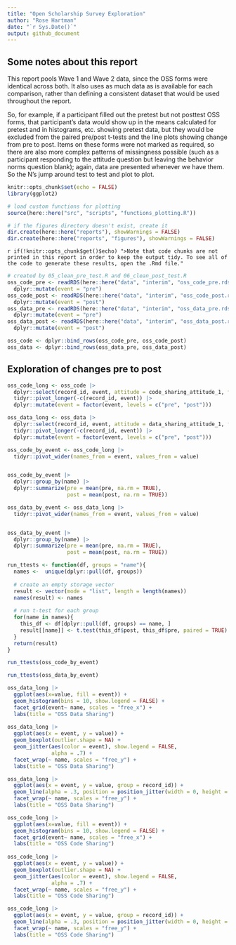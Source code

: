 ```yaml
---
title: "Open Scholarship Survey Exploration"
author: "Rose Hartman"
date: "`r Sys.Date()`"
output: github_document
---
```


## Some notes about this report

This report pools Wave 1 and Wave 2 data, since the OSS forms were identical across both.
It also uses as much data as is available for each comparison, rather than defining a consistent dataset that would be used throughout the report. 

So, for example, if a participant filled out the pretest but not posttest OSS forms, that participant's data would show up in the means calculated for pretest and in histograms, etc. showing pretest data, but they would be excluded from the paired pre/post t-tests and the line plots showing change from pre to post.
Items on these forms were not marked as required, so there are also more complex patterns of missingness possible (such as a participant responding to the attitude question but leaving the behavior norms question blank); again, data are presented whenever we have them. 
So the N's jump around test to test and plot to plot.

```r
knitr::opts_chunk$set(echo = FALSE)
library(ggplot2)

# load custom functions for plotting
source(here::here("src", "scripts", "functions_plotting.R"))

# if the figures directory doesn't exist, create it
dir.create(here::here("reports"), showWarnings = FALSE)
dir.create(here::here("reports", "figures"), showWarnings = FALSE)
```

`r if(!knitr::opts_chunk$get()$echo) ">Note that code chunks are not printed in this report in order to keep the output tidy. To see all of the code to generate these results, open the .Rmd file."`

```r
# created by 05_clean_pre_test.R and 06_clean_post_test.R
oss_code_pre <- readRDS(here::here("data", "interim", "oss_code_pre.rds")) |> 
  dplyr::mutate(event = "pre")
oss_code_post <- readRDS(here::here("data", "interim", "oss_code_post.rds")) |> 
  dplyr::mutate(event = "post")
oss_data_pre <- readRDS(here::here("data", "interim", "oss_data_pre.rds")) |> 
  dplyr::mutate(event = "pre")
oss_data_post <- readRDS(here::here("data", "interim", "oss_data_post.rds"))  |> 
  dplyr::mutate(event = "post")

oss_code <- dplyr::bind_rows(oss_code_pre, oss_code_post)
oss_data <- dplyr::bind_rows(oss_data_pre, oss_data_post) 
```

## Exploration of changes pre to post

```r
oss_code_long <- oss_code |> 
  dplyr::select(record_id, event, attitude = code_sharing_attitude_1, frequency = code_sharing_frequency_1, behavior_norm = code_behavior_norm_1) |> 
  tidyr::pivot_longer(-c(record_id, event)) |> 
  dplyr::mutate(event = factor(event, levels = c("pre", "post")))

oss_data_long <- oss_data |> 
  dplyr::select(record_id, event, attitude = data_sharing_attitude_1, frequency = data_sharing_frequency_1, behavior_norm = data_behavior_norm_1) |> 
  tidyr::pivot_longer(-c(record_id, event)) |> 
  dplyr::mutate(event = factor(event, levels = c("pre", "post")))
```


```r
oss_code_by_event <- oss_code_long |> 
  tidyr::pivot_wider(names_from = event, values_from = value)


oss_code_by_event |> 
  dplyr::group_by(name) |> 
  dplyr::summarize(pre = mean(pre, na.rm = TRUE),
                   post = mean(post, na.rm = TRUE))
```

```r
oss_data_by_event <- oss_data_long |> 
  tidyr::pivot_wider(names_from = event, values_from = value)


oss_data_by_event |> 
  dplyr::group_by(name) |> 
  dplyr::summarize(pre = mean(pre, na.rm = TRUE),
                   post = mean(post, na.rm = TRUE))
```

```r
run_ttests <- function(df, groups = "name"){
  names <-  unique(dplyr::pull(df, groups))
  
  # create an empty storage vector
  result <- vector(mode = "list", length = length(names))
  names(result) <- names
  
  # run t-test for each group
  for(name in names){
    this_df <- df[dplyr::pull(df, groups) == name, ]
    result[[name]] <- t.test(this_df$post, this_df$pre, paired = TRUE)
  }
  return(result)
}
```

```r
run_ttests(oss_code_by_event)

run_ttests(oss_data_by_event)
```

```r
oss_data_long |> 
  ggplot(aes(x=value, fill = event)) + 
  geom_histogram(bins = 10, show.legend = FALSE) + 
  facet_grid(event~ name, scales = "free_x") + 
  labs(title = "OSS Data Sharing")
  
oss_data_long |> 
  ggplot(aes(x = event, y = value)) +
  geom_boxplot(outlier.shape = NA) +
  geom_jitter(aes(color = event), show.legend = FALSE,
              alpha = .7) +
  facet_wrap(~ name, scales = "free_y") + 
  labs(title = "OSS Data Sharing")

oss_data_long |> 
  ggplot(aes(x = event, y = value, group = record_id)) +
  geom_line(alpha = .3, position = position_jitter(width = 0, height = NULL)) + 
  facet_wrap(~ name, scales = "free_y") + 
  labs(title = "OSS Data Sharing")
```

```r
oss_code_long |> 
  ggplot(aes(x=value, fill = event)) + 
  geom_histogram(bins = 10, show.legend = FALSE) + 
  facet_grid(event~ name, scales = "free_x") + 
  labs(title = "OSS Code Sharing")
  
oss_code_long |> 
  ggplot(aes(x = event, y = value)) +
  geom_boxplot(outlier.shape = NA) +
  geom_jitter(aes(color = event), show.legend = FALSE,
              alpha = .7) +
  facet_wrap(~ name, scales = "free_y") + 
  labs(title = "OSS Code Sharing")

oss_code_long |> 
  ggplot(aes(x = event, y = value, group = record_id)) +
  geom_line(alpha = .3, position = position_jitter(width = 0, height = NULL)) + 
  facet_wrap(~ name, scales = "free_y") + 
  labs(title = "OSS Code Sharing")
```


